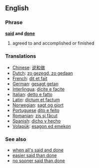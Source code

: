 ==English==
===Phrase===
'''[[said]] and [[done]]'''
# agreed to and accomplished or finished

=== Translations ===
*[[Chinese]]: [[说和做]]
*[[Dutch]]: [[zo gezegd, zo gedaan]]
*[[French]]: [[dit et fait]]
*[[German]]: [[gesagt getan]]
*[[Interlingua]]: [[dicite e facite]]
*[[Italian]]: [[detto e fatto]]
*[[Latin]]: [[dictum et factum]]
*[[Norwegian]]: [[sagt og gjort]]
*[[Portuguese]] [[dito e feito]]
*[[Romanian]]: [[zis şi făcut]]
*[[Spanish]]: [[dicho y hecho]]
*[[Volapük]]: [[esagon ed emekon]]

===See also===
*[[when all's said and done]]
*[[easier said than done]]
*[[no sooner said than done]]